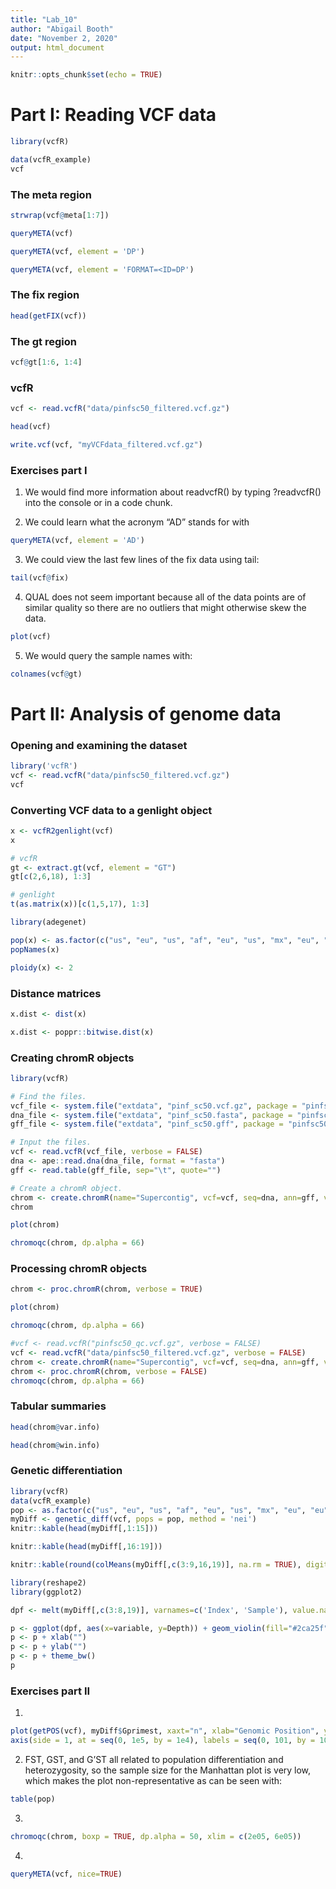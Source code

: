 ```yaml
---
title: "Lab_10"
author: "Abigail Booth"
date: "November 2, 2020"
output: html_document
---
```


```r
knitr::opts_chunk$set(echo = TRUE)
```

# Part I: Reading VCF data

```r
library(vcfR)
```
```r
data(vcfR_example)
vcf
```

### The meta region

```r
strwrap(vcf@meta[1:7])
```
```r
queryMETA(vcf)
```
```r
queryMETA(vcf, element = 'DP')
```
```r
queryMETA(vcf, element = 'FORMAT=<ID=DP')
```

### The fix region 

```r
head(getFIX(vcf))
```

### The gt region

```r
vcf@gt[1:6, 1:4]
```

### vcfR

```r
vcf <- read.vcfR("data/pinfsc50_filtered.vcf.gz")
```
```r
head(vcf)
```
```r
write.vcf(vcf, "myVCFdata_filtered.vcf.gz")
```

### Exercises part I

1. We would find more information about readvcfR() by typing ?readvcfR() into the console or in a code chunk.

2. We could learn what the acronym "AD" stands for with 
```r
queryMETA(vcf, element = 'AD')
```

3. We could view the last few lines of the fix data using tail:
```r
tail(vcf@fix)
```

4. QUAL does not seem important because all of the data points are of similar quality so there are no outliers that might otherwise skew the data. 
```r
plot(vcf)
```

5. We would query the sample names with:
```r
colnames(vcf@gt)
```

# Part II: Analysis of genome data

### Opening and examining the dataset

```r
library('vcfR')
vcf <- read.vcfR("data/pinfsc50_filtered.vcf.gz")
vcf
```

### Converting VCF data to a genlight object

```r
x <- vcfR2genlight(vcf)
x
```
```r
# vcfR
gt <- extract.gt(vcf, element = "GT")
gt[c(2,6,18), 1:3]
```
```r
# genlight
t(as.matrix(x))[c(1,5,17), 1:3]
```
```r
library(adegenet)
```
```r
pop(x) <- as.factor(c("us", "eu", "us", "af", "eu", "us", "mx", "eu", "eu", "sa", "mx", "sa", "us", "sa", "Pmir", "us", "eu", "eu"))
popNames(x)
```
```r
ploidy(x) <- 2
```

### Distance matrices

```r
x.dist <- dist(x)
```
```r
x.dist <- poppr::bitwise.dist(x)
```

### Creating chromR objects

```r
library(vcfR)

# Find the files.
vcf_file <- system.file("extdata", "pinf_sc50.vcf.gz", package = "pinfsc50")
dna_file <- system.file("extdata", "pinf_sc50.fasta", package = "pinfsc50")
gff_file <- system.file("extdata", "pinf_sc50.gff", package = "pinfsc50")

# Input the files.
vcf <- read.vcfR(vcf_file, verbose = FALSE)
dna <- ape::read.dna(dna_file, format = "fasta")
gff <- read.table(gff_file, sep="\t", quote="")

# Create a chromR object.
chrom <- create.chromR(name="Supercontig", vcf=vcf, seq=dna, ann=gff, verbose=TRUE)
chrom
```
```r
plot(chrom)
```
```r
chromoqc(chrom, dp.alpha = 66)
```

### Processing chromR objects

```r
chrom <- proc.chromR(chrom, verbose = TRUE)
```
```r
plot(chrom)
```
```r
chromoqc(chrom, dp.alpha = 66)
```
```r
#vcf <- read.vcfR("pinfsc50_qc.vcf.gz", verbose = FALSE)
vcf <- read.vcfR("data/pinfsc50_filtered.vcf.gz", verbose = FALSE)
chrom <- create.chromR(name="Supercontig", vcf=vcf, seq=dna, ann=gff, verbose=FALSE)
chrom <- proc.chromR(chrom, verbose = FALSE)
chromoqc(chrom, dp.alpha = 66)
```

### Tabular summaries

```r
head(chrom@var.info)
```
```r
head(chrom@win.info)
```

### Genetic differentiation

```r
library(vcfR)
data(vcfR_example)
pop <- as.factor(c("us", "eu", "us", "af", "eu", "us", "mx", "eu", "eu", "sa", "mx", "sa", "us", "sa", "Pmir", "us", "eu", "eu"))
myDiff <- genetic_diff(vcf, pops = pop, method = 'nei')
knitr::kable(head(myDiff[,1:15]))
```
```r
knitr::kable(head(myDiff[,16:19]))
```
```r
knitr::kable(round(colMeans(myDiff[,c(3:9,16,19)], na.rm = TRUE), digits = 3))
```
```r
library(reshape2)
library(ggplot2)

dpf <- melt(myDiff[,c(3:8,19)], varnames=c('Index', 'Sample'), value.name = 'Depth', na.rm=TRUE)
```
```r
p <- ggplot(dpf, aes(x=variable, y=Depth)) + geom_violin(fill="#2ca25f", adjust = 1.2)
p <- p + xlab("")
p <- p + ylab("")
p <- p + theme_bw()
p
```

### Exercises part II

1. 
```r
plot(getPOS(vcf), myDiff$Gprimest, xaxt="n", xlab="Genomic Position", ylab=expression(italic("G'"["ST"])), col="purple") 
axis(side = 1, at = seq(0, 1e5, by = 1e4), labels = seq(0, 101, by = 10))
```

2. FST, GST, and G'ST all related to population differentiation and heterozygosity, so the sample size for the Manhattan plot is very low, which makes the plot non-representative as can be seen with:
```r
table(pop)
```

3. 
```r
chromoqc(chrom, boxp = TRUE, dp.alpha = 50, xlim = c(2e05, 6e05))
```

4. 
```r
queryMETA(vcf, nice=TRUE)
```